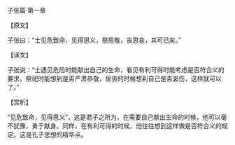 

子张篇·第一章

【原文】

子张曰：“士见危致命，见得思义，祭思敬，丧思哀，其可已矣。”

【译文】

子张说：“士遇见危险时能献出自己的生命，看见有利可得时能考虑是否符合义的要求，祭祀时能想到是否严肃恭敬，居丧的时候想到自己是否哀伤，这样就可以了。”

【赏析】

“见危致命，见得思义”，这是君子之所为，在需要自己献出生命的时候，他可以毫不犹豫，勇于献身。同样，在有利可得的时候，他往往想到这样做是否符合义的规定。这是孔子思想的精华点。

